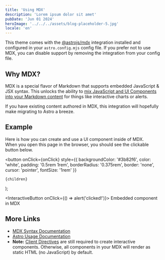 ```yaml
---
title: 'Using MDX'
description: 'Lorem ipsum dolor sit amet'
pubDate: 'Jun 01 2024'
heroImage: '../../../assets/blog-placeholder-5.jpg'
locale: 'en'
---
```


This theme comes with the [@astrojs/mdx](https://docs.astro.build/en/guides/integrations-guide/mdx/) integration installed and configured in your `astro.config.mjs` config file. If you prefer not to use MDX, you can disable support by removing the integration from your config file.

## Why MDX?

MDX is a special flavor of Markdown that supports embedded JavaScript & JSX syntax. This unlocks the ability to [mix JavaScript and UI Components into your Markdown content](https://docs.astro.build/en/guides/markdown-content/#mdx-features) for things like interactive charts or alerts.

If you have existing content authored in MDX, this integration will hopefully make migrating to Astro a breeze.

## Example

Here is how you can create and use a UI component inside of MDX.  
When you open this page in the browser, you should see the clickable button below.

  <button 
    onClick={onClick}
    style={{
      backgroundColor: '#3b82f6',
      color: 'white',
      padding: '0.5rem 1rem',
      borderRadius: '0.375rem',
      border: 'none',
      cursor: 'pointer',
      fontSize: '1rem'
    }}
  >
    {children}
  </button>
);

<InteractiveButton onClick={() => alert('clicked!')}>
	Embedded component in MDX
</InteractiveButton>

## More Links

- [MDX Syntax Documentation](https://mdxjs.com/docs/what-is-mdx)
- [Astro Usage Documentation](https://docs.astro.build/en/guides/markdown-content/#markdown-and-mdx-pages)
- **Note:** [Client Directives](https://docs.astro.build/en/reference/directives-reference/#client-directives) are still required to create interactive components. Otherwise, all components in your MDX will render as static HTML (no JavaScript) by default.
